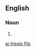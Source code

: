 ==English==

===Noun===
{{head|en|noun plural form}}

# {{plural of|hissie fit|lang=en}}

[[ar:hissie fits]]